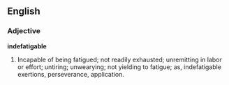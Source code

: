 ==English==

===Adjective===

'''indefatigable'''

#Incapable of being fatigued; not readily exhausted; unremitting in labor or effort; untiring; unwearying; not yielding to fatigue; as, indefatigable exertions, perseverance, application.
